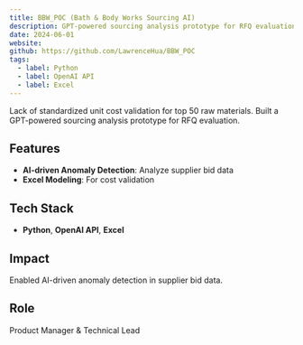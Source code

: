 ```yaml
---
title: BBW_POC (Bath & Body Works Sourcing AI)
description: GPT-powered sourcing analysis prototype for RFQ evaluation.
date: 2024-06-01
website: 
github: https://github.com/LawrenceHua/BBW_POC
tags:
  - label: Python
  - label: OpenAI API
  - label: Excel
---
```


Lack of standardized unit cost validation for top 50 raw materials. Built a GPT-powered sourcing analysis prototype for RFQ evaluation.

## Features

- **AI-driven Anomaly Detection**: Analyze supplier bid data
- **Excel Modeling**: For cost validation

## Tech Stack

- **Python**, **OpenAI API**, **Excel**

## Impact

Enabled AI-driven anomaly detection in supplier bid data.

## Role

Product Manager & Technical Lead
